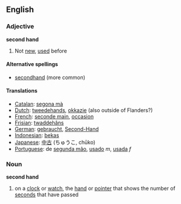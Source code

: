 ==English==
===Adjective===
'''second hand'''
#Not [[new]], [[used]] before
====Alternative spellings====
*[[secondhand]] (more common)

====Translations====
*[[Catalan]]: [[segona mà]]
*[[Dutch]]: [[tweedehands]], [[okkazie]] (also outside of Flanders?)
*[[French]]: [[seconde main]], [[occasion]]
*[[Frisian]]: [[twaddehâns]]
*[[German]]: [[gebraucht]], [[Second-Hand]]
*[[Indonesian]]: [[bekas]]
*[[Japanese]]: [[中古]] (ちゅうこ, chūko)
*[[Portuguese]]: de [[segunda mão]], [[usado]] ''m'', [[usada]] ''f''

===Noun===
'''second hand'''
#on a [[clock]] or [[watch]], the [[hand]] or [[pointer]] that shows the number of [[second]]s that have passed